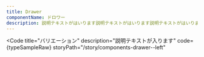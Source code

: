 ```yaml
---
title: Drawer
componentName: ドロワー
description: 説明テキストがはいります説明テキストがはいります説明テキストがはいります説明テキストがはいります説明テキストがはいります説明テキストがはいります説明テキストがはいります説明テキストがはいります
---
```



<Code
  title="バリエーション"
  description="説明テキストが入ります"
  code={typeSampleRaw}
  storyPath="/story/components-drawer--left"
>
  <TypeSample client:load />
</Code>
